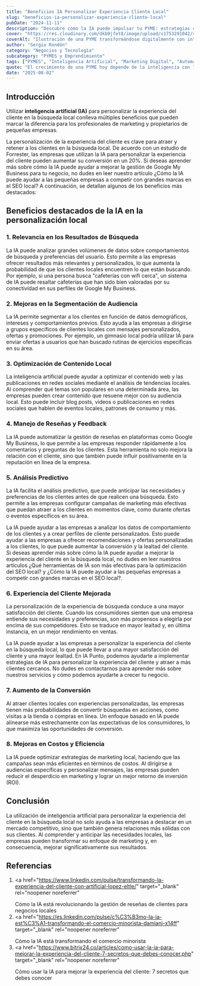 ```yaml
---
title: "Beneficios IA Personalizar Experiencia Cliente Local"
slug: "beneficios-ia-personalizar-experiencia-cliente-local"
pubDate: "2024-11-11"
description: "Descubre cómo la IA puede impulsar tu PYME: estrategias concretas de marketing, automatización y datos para aumentar ventas."
cover: "https://res.cloudinary.com/dkb9jfet8/image/upload/v1753291042/small-business_kk56r6.jpg"
coverAlt: "Ilustración de una PYME transformándose digitalmente con inteligencia artificial."
author: "Sergio Rondón"
category: "Negocios y Tecnología"
subcategory: "PYMES y Emprendimiento"
tags: ["PYMES", "Inteligencia Artificial", "Marketing Digital", "Automatización", "Ventas"]
quote: "El crecimiento de una PYME hoy depende de la inteligencia con la que se aplican datos, IA y estrategia. — Sergio Rondón"
date: "2025-08-02"
---
```




<h2 id="introduccion">Introducción</h2>

Utilizar <strong>inteligencia artificial (IA)</strong> para personalizar la experiencia del cliente en la búsqueda local conlleva múltiples beneficios que pueden marcar la diferencia para los profesionales de marketing y propietarios de pequeñas empresas.

La personalización de la experiencia del cliente es clave para atraer y retener a los clientes en la búsqueda local. De acuerdo con un estudio de Forrester, las empresas que utilizan la IA para personalizar la experiencia del cliente pueden aumentar su conversión en un 20%. Si deseas aprender más sobre cómo la IA puede ayudar a mejorar la gestión de Google My Business para tu negocio, no dudes en leer nuestro artículo ¿Cómo la IA puede ayudar a las pequeñas empresas a competir con grandes marcas en el SEO local? A continuación, se detallan algunos de los beneficios más destacados:

<h2 id="beneficios-destacados">
  Beneficios destacados de la IA en la personalización local
</h2>

<h3 id="relevancia-en-los-resultados-de-busqueda">
  1. Relevancia en los Resultados de Búsqueda
</h3>

La IA puede analizar grandes volúmenes de datos sobre comportamientos de búsqueda y preferencias del usuario. Esto permite a las empresas ofrecer resultados más relevantes y personalizados, lo que aumenta la probabilidad de que los clientes locales encuentren lo que están buscando. Por ejemplo, si una persona busca "cafeterías con wifi cerca", un sistema de IA puede resaltar cafeterías que han sido bien valoradas por su conectividad en sus perfiles de Google My Business.

<h3 id="mejoras-en-la-segmentacion-de-audiencia">
  2. Mejoras en la Segmentación de Audiencia
</h3>

La IA permite segmentar a los clientes en función de datos demográficos, intereses y comportamientos previos. Esto ayuda a las empresas a dirigirse a grupos específicos de clientes locales con mensajes personalizados, ofertas y promociones. Por ejemplo, un gimnasio local podría utilizar IA para enviar ofertas a usuarios que han buscado rutinas de ejercicios específicas en su área.

<h3 id="optimizacion-de-contenido-local">3. Optimización de Contenido Local</h3>

La inteligencia artificial puede ayudar a optimizar el contenido web y las publicaciones en redes sociales mediante el análisis de tendencias locales. Al comprender qué temas son populares en una determinada área, las empresas pueden crear contenido que resuene mejor con su audiencia local. Esto puede incluir blog posts, videos o publicaciones en redes sociales que hablen de eventos locales, patrones de consumo y más.

<h3 id="manejo-de-resenas-y-feedback">4. Manejo de Reseñas y Feedback</h3>

La IA puede automatizar la gestión de reseñas en plataformas como Google My Business, lo que permite a las empresas responder rápidamente a los comentarios y preguntas de los clientes. Esta herramienta no solo mejora la relación con el cliente, sino que también puede influir positivamente en la reputación en línea de la empresa.

<h3 id="analisis-predictivo">5. Análisis Predictivo</h3>

La IA facilita el análisis predictivo, que puede anticipar las necesidades y preferencias de los clientes antes de que realicen una búsqueda. Esto permite a las empresas configurar campañas de marketing más efectivas que puedan atraer a los clientes en momentos clave, como durante ofertas o eventos específicos en su área.

La IA puede ayudar a las empresas a analizar los datos de comportamiento de los clientes y a crear perfiles de cliente personalizados. Esto puede ayudar a las empresas a ofrecer recomendaciones y ofertas personalizadas a los clientes, lo que puede aumentar la conversión y la lealtad del cliente. Si deseas aprender más sobre cómo la IA puede ayudar a mejorar la experiencia del cliente en la búsqueda local, no dudes en leer nuestros artículos ¿Qué herramientas de IA son más efectivas para la optimización del SEO local? y ¿Cómo la IA puede ayudar a las pequeñas empresas a competir con grandes marcas en el SEO local?.

<h3 id="experiencia-del-cliente-mejorada">
  6. Experiencia del Cliente Mejorada
</h3>

La personalización de la experiencia de búsqueda conduce a una mayor satisfacción del cliente. Cuando los consumidores sienten que una empresa entiende sus necesidades y preferencias, son más propensos a elegirla por encima de sus competidores. Esto se traduce en mayor lealtad y, en última instancia, en un mejor rendimiento en ventas.

La IA puede ayudar a las empresas a personalizar la experiencia del cliente en la búsqueda local, lo que puede llevar a una mayor satisfacción del cliente y una mayor lealtad. En IA Punto, podemos ayudarte a implementar estrategias de IA para personalizar la experiencia del cliente y atraer a más clientes cercanos. No dudes en contactarnos para aprender más sobre nuestros servicios y cómo podemos ayudarte a crecer tu negocio.

<h3 id="aumento-de-la-conversion">7. Aumento de la Conversión</h3>

Al atraer clientes locales con experiencias personalizadas, las empresas tienen más probabilidades de convertir búsquedas en acciones, como visitas a la tienda o compras en línea. Un enfoque basado en IA puede alinearse más estrechamente con las expectativas de los consumidores, lo que maximiza las oportunidades de conversión.

<h3 id="mejoras-en-costos-y-eficiencia">8. Mejoras en Costos y Eficiencia</h3>

La IA puede optimizar estrategias de marketing local, haciendo que las campañas sean más eficientes en términos de costos. Al dirigirse a audiencias específicas y personalizar mensajes, las empresas pueden reducir el desperdicio en marketing y lograr un mejor retorno de inversión (ROI).

<h2 id="conclusion">Conclusión</h2>

La utilización de inteligencia artificial para personalizar la experiencia del cliente en la búsqueda local no solo ayuda a las empresas a destacar en un mercado competitivo, sino que también genera relaciones más sólidas con sus clientes. Al comprender y anticipar las necesidades locales, las empresas pueden transformar su enfoque de marketing y, en consecuencia, mejorar significativamente sus resultados.

<h2 id="referencias">Referencias</h2>

1. <a
     href="https://www.linkedin.com/pulse/transformando-la-experiencia-del-cliente-con-artificial-lopez-eltle/"
     target="_blank"
     rel="noopener noreferrer"
   >
     Cómo la IA está revolucionando la gestión de reseñas de clientes para
     negocios locales
   </a>
2. <a
     href="https://es.linkedin.com/pulse/c%C3%B3mo-la-ia-est%C3%A1-transformando-el-comercio-minorista-damiani-x14ff"
     target="_blank"
     rel="noopener noreferrer"
   >
     Cómo la IA está transformando el comercio minorista
   </a>
3. <a
     href="https://www.bitrix24.co/articles/como-usar-la-ia-para-mejorar-la-experiencia-del-cliente-7-secretos-que-debes-conocer.php"
     target="_blank"
     rel="noopener noreferrer"
   >
     Cómo usar la IA para mejorar la experiencia del cliente: 7 secretos que
     debes conocer
   </a>

